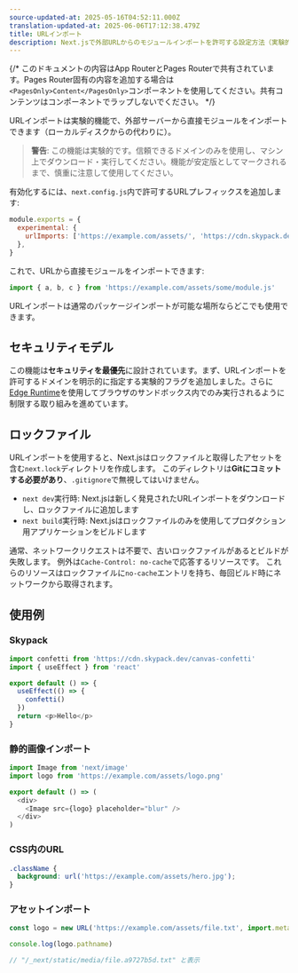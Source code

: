 ```yaml
---
source-updated-at: 2025-05-16T04:52:11.000Z
translation-updated-at: 2025-06-06T17:12:38.479Z
title: URLインポート
description: Next.jsで外部URLからのモジュールインポートを許可する設定方法（実験的機能）。
---
```


{/* このドキュメントの内容はApp RouterとPages Routerで共有されています。Pages Router固有の内容を追加する場合は`<PagesOnly>Content</PagesOnly>`コンポーネントを使用してください。共有コンテンツはコンポーネントでラップしないでください。 */}

URLインポートは実験的機能で、外部サーバーから直接モジュールをインポートできます（ローカルディスクからの代わりに）。

> **警告**: この機能は実験的です。信頼できるドメインのみを使用し、マシン上でダウンロード・実行してください。機能が安定版としてマークされるまで、慎重に注意して使用してください。

有効化するには、`next.config.js`内で許可するURLプレフィックスを追加します:

```js filename="next.config.js"
module.exports = {
  experimental: {
    urlImports: ['https://example.com/assets/', 'https://cdn.skypack.dev'],
  },
}
```

これで、URLから直接モジュールをインポートできます:

```js
import { a, b, c } from 'https://example.com/assets/some/module.js'
```

URLインポートは通常のパッケージインポートが可能な場所ならどこでも使用できます。

## セキュリティモデル

この機能は**セキュリティを最優先**に設計されています。まず、URLインポートを許可するドメインを明示的に指定する実験的フラグを追加しました。さらに[Edge Runtime](/docs/app/api-reference/edge)を使用してブラウザのサンドボックス内でのみ実行されるように制限する取り組みを進めています。

## ロックファイル

URLインポートを使用すると、Next.jsはロックファイルと取得したアセットを含む`next.lock`ディレクトリを作成します。
このディレクトリは**Gitにコミットする必要があり**、`.gitignore`で無視してはいけません。

- `next dev`実行時: Next.jsは新しく発見されたURLインポートをダウンロードし、ロックファイルに追加します
- `next build`実行時: Next.jsはロックファイルのみを使用してプロダクション用アプリケーションをビルドします

通常、ネットワークリクエストは不要で、古いロックファイルがあるとビルドが失敗します。
例外は`Cache-Control: no-cache`で応答するリソースです。
これらのリソースはロックファイルに`no-cache`エントリを持ち、毎回ビルド時にネットワークから取得されます。

## 使用例

### Skypack

```js
import confetti from 'https://cdn.skypack.dev/canvas-confetti'
import { useEffect } from 'react'

export default () => {
  useEffect(() => {
    confetti()
  })
  return <p>Hello</p>
}
```

### 静的画像インポート

```js
import Image from 'next/image'
import logo from 'https://example.com/assets/logo.png'

export default () => (
  <div>
    <Image src={logo} placeholder="blur" />
  </div>
)
```

### CSS内のURL

```css
.className {
  background: url('https://example.com/assets/hero.jpg');
}
```

### アセットインポート

```js
const logo = new URL('https://example.com/assets/file.txt', import.meta.url)

console.log(logo.pathname)

// "/_next/static/media/file.a9727b5d.txt" と表示
```